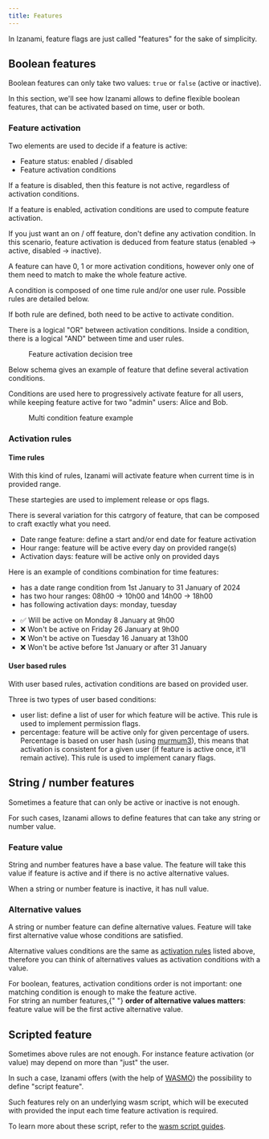 ```yaml
---
title: Features
---
```



In Izanami, feature flags are just called "features" for the sake of simplicity.

## Boolean features

Boolean features can only take two values: `true` or `false` (active or inactive).

In this section, we'll see how Izanami allows to define flexible boolean features, that can be activated based on time, user or both.

### Feature activation

Two elements are used to decide if a feature is active:

- Feature status: enabled / disabled
- Feature activation conditions

If a feature is disabled, then this feature is not active, regardless of activation conditions.

If a feature is enabled, activation conditions are used to compute feature activation.

<Note>
  If you just want an on / off feature, don't define any activation condition.
  In this scenario, feature activation is deduced from feature status (enabled
  -> active, disabled -> inactive).
</Note>

A feature can have 0, 1 or more activation conditions, however only one of them need to match to make the whole feature active.

A condition is composed of one time rule and/or one user rule. Possible rules are detailed below.

If both rule are defined, both need to be active to activate condition.

<Note>
  There is a logical "OR" between activation conditions. Inside a condition,
  there is a logical "AND" between time and user rules.
</Note>

<figure>
  <EnableVsActive height={500} width={700} />
  <figcaption>Feature activation decision tree</figcaption>
</figure>

Below schema gives an example of feature that define several activation conditions.

Conditions are used here to progressively activate feature for all users, while keeping feature active for two "admin" users: Alice and Bob.

<figure>
  <StrategyConditionRule width="100%" height="700" />
  <figcaption>Multi condition feature example</figcaption>
</figure>

### Activation rules

#### Time rules

With this kind of rules, Izanami will activate feature when current time is in provided range.

These startegies are used to implement release or ops flags.

There is several variation for this catrgory of feature, that can be composed to craft exactly what you need.

- Date range feature: define a start and/or end date for feature activation
- Hour range: feature will be active every day on provided range(s)
- Activation days: feature will be active only on provided days

<Note>
  Here is an example of conditions combination for time features:
  <ul>
    <li>has a date range condition from 1st January to 31 January of 2024</li>
    <li>has two hour ranges: 08h00 -> 10h00 and 14h00 -> 18h00</li>
    <li>has following activation days: monday, tuesday</li>
  </ul>

<ul style={{ listStyleType: "none", paddingLeft: "12px" }}>
  <li>✅ Will be active on Monday 8 January at 9h00</li>
  <li>❌ Won't be active on Friday 26 January at 9h00</li>
  <li>❌ Won't be active on Tuesday 16 January at 13h00</li>
  <li>❌ Won't be active before 1st January or after 31 January</li>
</ul>

</Note>

#### User based rules

With user based rules, activation conditions are based on provided user.

Three is two types of user based conditions:

- user list: define a list of user for which feature will be active. This rule is used to implement permission flags.
- percentage: feature will be active only for given percentage of users. Percentage is based on user hash (using [murmum3](https://en.wikipedia.org/wiki/MurmurHash)), this means that activation is consistent for a given user (if feature is active once, it'll remain active). This rule is used to implement canary flags.

## String / number features

Sometimes a feature that can only be active or inactive is not enough.

For such cases, Izanami allows to define features that can take any string or number value.

### Feature value

String and number features have a base value.
The feature will take this value if feature is active and if there is no active alternative values.

When a string or number feature is inactive, it has null value.

### Alternative values

A string or number feature can define alternative values.
Feature will take first alternative value whose conditions are satisfied.

Alternative values conditions are the same as [activation rules](#activation-rules) listed above, therefore you can think of alternatives values as activation conditions with a value.

<Note>
  For boolean, features, activation conditions order is not important: one
  matching condition is enough to make the feature active.
  <br />
  For string an number features,{" "}
  <strong>order of alternative values matters</strong>: feature value will be
  the first active alternative value.
</Note>

## Scripted feature

Sometimes above rules are not enough. For instance feature activation (or value) may depend on more than "just" the user.

In such a case, Izanami offers (with the help of [WASMO](https://github.com/MAIF/wasmo)) the possibility to define "script feature".

Such features rely on an underlying wasm script, which will be executed with provided the input each time feature activation is required.

To learn more about these script, refer to the [wasm script guides](../guides/local-scripts).
